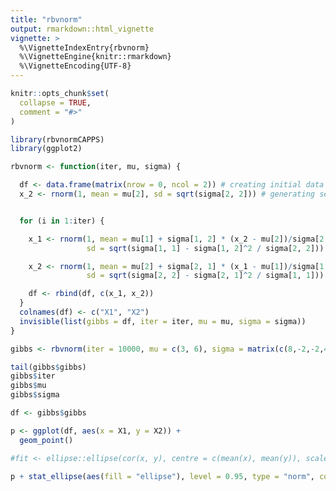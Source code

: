 ```yaml
---
title: "rbvnorm"
output: rmarkdown::html_vignette
vignette: >
  %\VignetteIndexEntry{rbvnorm}
  %\VignetteEngine{knitr::rmarkdown}
  %\VignetteEncoding{UTF-8}
---
```


```r
knitr::opts_chunk$set(
  collapse = TRUE,
  comment = "#>"
)
```

```r
library(rbvnormCAPPS)
library(ggplot2)
```

```r
rbvnorm <- function(iter, mu, sigma) {

  df <- data.frame(matrix(nrow = 0, ncol = 2)) # creating initial data frame
  x_2 <- rnorm(1, mean = mu[2], sd = sqrt(sigma[2, 2])) # generating seed value


  for (i in 1:iter) {

    x_1 <- rnorm(1, mean = mu[1] + sigma[1, 2] * (x_2 - mu[2])/sigma[2,2],
                 sd = sqrt(sigma[1, 1] - sigma[1, 2]^2 / sigma[2, 2]))

    x_2 <- rnorm(1, mean = mu[2] + sigma[2, 1] * (x_1 - mu[1])/sigma[1,1],
                 sd = sqrt(sigma[2, 2] - sigma[2, 1]^2 / sigma[1, 1]))

    df <- rbind(df, c(x_1, x_2))
  }
  colnames(df) <- c("X1", "X2")
  invisible(list(gibbs = df, iter = iter, mu = mu, sigma = sigma))
}
```

```r
gibbs <- rbvnorm(iter = 10000, mu = c(3, 6), sigma = matrix(c(8,-2,-2,4), nrow = 2, byrow = TRUE))
```


```r
tail(gibbs$gibbs)
gibbs$iter
gibbs$mu
gibbs$sigma
```


```r
df <- gibbs$gibbs

p <- ggplot(df, aes(x = X1, y = X2)) +
  geom_point()

#fit <- ellipse::ellipse(cor(x, y), centre = c(mean(x), mean(y)), scale = c(sd(x), sd(y)))

p + stat_ellipse(aes(fill = "ellipse"), level = 0.95, type = "norm", color = "red")
```

